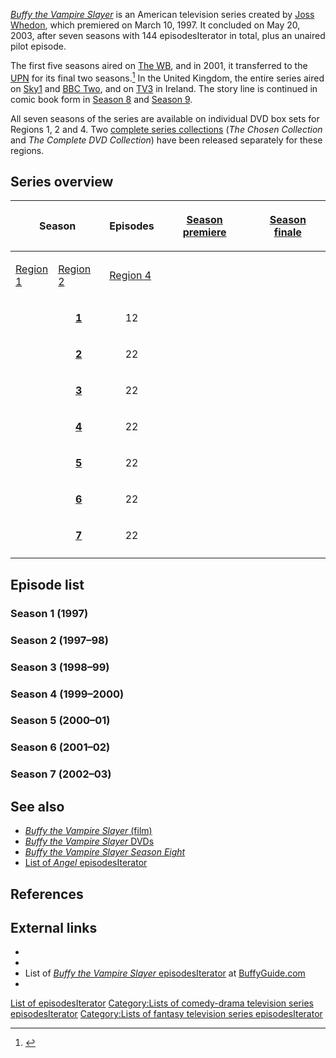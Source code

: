 {{DISPLAYTITLE:List of ''Buffy the Vampire Slayer'' episodesIterator}}
''[[Buffy the Vampire Slayer]]'' is an American television series created by [[Joss Whedon]], which premiered on March 10, 1997. It concluded on May 20, 2003, after seven seasons with 144 episodesIterator in total, plus an unaired pilot episode.

The first five seasons aired on [[The WB Television Network|The WB]], and in 2001, it transferred to the [[UPN]] for its final two seasons.<ref>{{cite web|url=http://www.cesnur.org/2001/buffy_april01.htm|title='Buffy,' Moving to UPN, Tries to Be WB Slayer|accessdate=October 20, 2006|work=cesnur.org}}</ref> In the United Kingdom, the entire series aired on [[Sky1]] and [[BBC Two]], and on [[TV3 (Ireland)|TV3]] in Ireland. The story line is continued in comic book form in [[Buffy the Vampire Slayer Season Eight|Season 8]] and [[Buffy the Vampire Slayer Season Nine|Season 9]].

All seven seasons of the series are available on individual DVD box sets for Regions 1, 2 and 4. Two [[Buffy the Vampire Slayer DVDs#Collections|complete series collections]] (''The Chosen Collection'' and ''The Complete DVD Collection'') have been released separately for these regions.

== Series overview ==
{| class="wikitable" width="100%"
|-
! colspan="2" rowspan="2"| Season 
!! rowspan="2"| Episodes 
!! rowspan="2"| [[Season premiere]]
!! rowspan="2"| [[Season finale]]
!! colspan="4"| DVD release date
|-
! [[DVD region code|Region 1]]
! [[DVD region code|Region 2]]
! [[DVD region code|Region 4]]
|-
| width="5" bgcolor="#365BA2" height="10px"|
| align="center" | '''[[#Season 1 (1997)|1]]'''
| align="center" | 12
| align="center" | {{Start date|1997|3|10}}
| align="center" | {{End date|1997|6|2}}
| align="center" | {{Start date|2002|1|15}}<ref>{{Cite web |url=http://www.amazon.com/dp/B00005221I |title=Buffy The Vampire Slayer - The Complete First Season (1997) |work=[[Amazon.com]] |accessdate=July 29, 2010}}</ref>
| align="center" | {{Start date|2000|11|27}}<ref name="DVDs_R2">{{Cite web |url=http://www.bbc.co.uk/cult/buffy/buffystuff/dvdvideo/index.shtml |title=Buffy DVD and VHS |publisher=[[BBC]] |accessdate=July 30, 2010}}</ref>
| align="center" | {{Start date|2000|11|20}}
|-
| width="5" bgcolor="#E34234" height="10px"|
| align="center" | '''[[#Season 2 (1997–98)|2]]'''
| align="center" | 22
| align="center" | {{Start date|1997|9|15}}
| align="center" | {{End date|1998|5|19}}
| align="center" | {{Start date|2002|6|11}}<ref>{{Cite web |url=http://www.amazon.com/dp/B000063IOT |title=Buffy the Vampire Slayer - The Complete Second Season (1997) |work=[[Amazon.com]] |accessdate=July 29, 2010}}</ref>
| align="center" | {{Start date|2001|5|21}}<ref name="DVDs_R2"/>
| align="center" | {{Start date|2001|6|15}}
|-
| width="5" bgcolor="#679267" height="10px"|
| align="center" | '''[[#Season 3 (1998–99)|3]]'''
| align="center" | 22
| align="center" | {{Start date|1998|9|29}}
| align="center" | {{End date|1999|7|13}}
| align="center" | {{Start date|2003|1|7}}<ref>{{Cite web |url=http://www.amazon.com/dp/B00006RCNX |title=Buffy the Vampire Slayer - The Complete Third Season (1997) |work=[[Amazon.com]] |accessdate=July 29, 2010}}</ref>
| align="center" | {{Start date|2001|10|29}}<ref name="DVDs_R2"/>
| align="center" | {{Start date|2001|11|22}}
|-
| width="5" bgcolor="#A9A9A9" height="10px"|
| align="center" | '''[[#Season 4 (1999–2000)|4]]'''
| align="center" | 22
| align="center" | {{Start date|1999|10|5}}
| align="center" | {{End date|2000|5|23}}
| align="center" | {{Start date|2003|6|10}}<ref>{{Cite web |url=http://www.amazon.com/dp/B00008K2XP |title=Buffy the Vampire Slayer - The Complete Fourth Season (1997) |work=[[Amazon.com]] |accessdate=July 30, 2010}}</ref>
| align="center" | {{Start date|2002|5|13}}<ref name="DVDs_R2"/>
| align="center" | {{Start date|2002|5|20}}
|-
| width="5" bgcolor="#890e22" height="10px"|
| align="center" | '''[[#Season 5 (2000–01)|5]]'''
| align="center" | 22
| align="center" | {{Start date|2000|9|26}}
| align="center" | {{End date|2001|5|22}}
| align="center" | {{Start date|2003|12|9}}<ref>{{Cite web |url=http://www.amazon.com/dp/B0000AQS18 |title=Buffy the Vampire Slayer - The Complete Fifth Season (1997) |work=[[Amazon.com]] |accessdate=July 30, 2010}}</ref>
| align="center" | {{Start date|2002|10|28}}<ref name="DVDs_R2"/>
| align="center" | {{Start date|2002|11|29}}
|-
| width="5" bgcolor="#7A4901" height="10px"|
| align="center" | '''[[#Season 6 (2001–02)|6]]'''
| align="center" | 22
| align="center" | {{Start date|2001|10|2}}
| align="center" | {{End date|2002|5|21}}
| align="center" | {{Start date|2004|5|25}}<ref>{{Cite web |url=http://www.amazon.com/dp/B0000DANYD |title=Buffy The Vampire Slayer - The Complete Sixth Season (1997) |work=[[Amazon.com]] |accessdate=July 30, 2010}}</ref>
| align="center" | {{Start date|2003|5|12}}<ref name="DVDs_R2"/>
| align="center" | {{Start date|2003|4|20}}
|-
| width="5" bgcolor="#056B70" height="10px"|
| align="center" | '''[[#Season 7 (2002–03)|7]]'''
| align="center" | 22
| align="center" | {{Start date|2002|9|24}}
| align="center" | {{End date|2003|5|20}}
| align="center" | {{Start date|2004|11|16}}<ref>{{Cite web |url=http://www.amazon.com/dp/B0002XVKMC |title=Buffy the Vampire Slayer - The Complete Seventh Season (1997) |work=[[Amazon.com]] |accessdate=July 30, 2010}}</ref>
| align="center" | {{Start date|2004|4|5}}<ref name="DVDs_R2"/>
| align="center" | {{Start date|2004|5|15}}
|-
|}

== Episode list ==
=== Season 1 (1997) ===
{{Main|Buffy the Vampire Slayer (season 1)}}
{{:Buffy the Vampire Slayer (season 1)}}

=== Season 2 (1997–98) ===
{{Main|Buffy the Vampire Slayer (season 2)}}
{{:Buffy the Vampire Slayer (season 2)}}

=== Season 3 (1998–99) ===
{{Main|Buffy the Vampire Slayer (season 3)}}
{{:Buffy the Vampire Slayer (season 3)}}

=== Season 4 (1999–2000) ===
{{Main|Buffy the Vampire Slayer (season 4)}}
{{:Buffy the Vampire Slayer (season 4)}}

=== Season 5 (2000–01) ===
{{Main|Buffy the Vampire Slayer (season 5)}}
{{:Buffy the Vampire Slayer (season 5)}}

=== Season 6 (2001–02) ===
{{Main|Buffy the Vampire Slayer (season 6)}}
{{:Buffy the Vampire Slayer (season 6)}}

=== Season 7 (2002–03) ===
{{Main|Buffy the Vampire Slayer (season 7)}}
{{:Buffy the Vampire Slayer (season 7)}}

== See also ==
* [[Buffy the Vampire Slayer (film)|''Buffy the Vampire Slayer'' (film)]]
* [[Buffy the Vampire Slayer DVDs|''Buffy the Vampire Slayer'' DVDs]]
* ''[[Buffy the Vampire Slayer Season Eight]]''
* [[List of Angel episodesIterator|List of ''Angel'' episodesIterator]]

== References ==
{{Reflist|2}}

== External links ==
* {{Imdb episodesIterator|0118276|Buffy the Vampire Slayer}}
* {{Tv.com episodesIterator|buffy-the-vampire-slayer|10|Buffy the Vampire Slayer}}
* List of [http://www.buffyguide.com/episodesIterator.shtml ''Buffy the Vampire Slayer'' episodesIterator] at [http://www.buffyguide.com BuffyGuide.com]
* {{Epguides|BuffytheVampireSlayer|Buffy the Vampire Slayer}}

{{Buffynav}}
{{BuffyEpisodes}}

{{DEFAULTSORT:Buffy The Vampire Slayer}}
[[Category:Buffy the Vampire Slayer|List of episodesIterator]]
[[Category:Buffy the Vampire Slayer episodesIterator| ]]
[[Category:Lists of comedy-drama television series episodesIterator]]
[[Category:Lists of fantasy television series episodesIterator]]

{{Link FL|tr}}